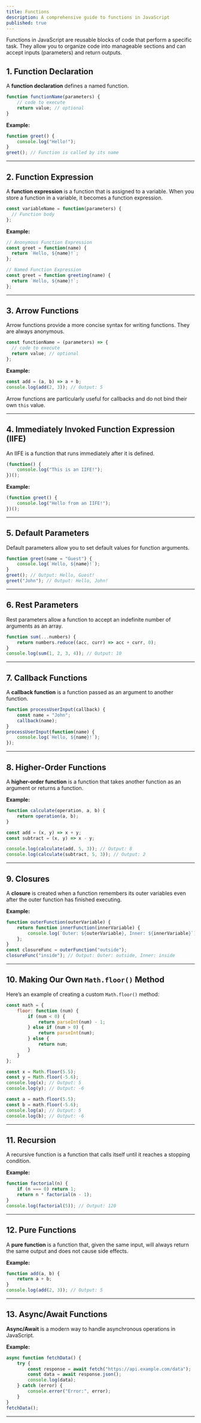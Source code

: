 ```yaml
---
title: Functions
description: A comprehensive guide to functions in JavaScript
published: true
---
```


Functions in JavaScript are reusable blocks of code that perform a specific task. They allow you to organize code into manageable sections and can accept inputs (parameters) and return outputs.

## **1. Function Declaration**

A **function declaration** defines a named function.

```javascript
function functionName(parameters) {
    // code to execute
    return value; // optional
}
```

**Example:**

```javascript
function greet() {
    console.log("Hello!");
}
greet(); // Function is called by its name
```

---

## **2. Function Expression**

A **function expression** is a function that is assigned to a variable. When you store a function in a variable, it becomes a function expression.

```javascript
const variableName = function(parameters) {
  // Function body
};
```

**Example:**

```javascript
// Anonymous Function Expression
const greet = function(name) {
  return `Hello, ${name}!`;
};

// Named Function Expression
const greet = function greeting(name) {
  return `Hello, ${name}!`;
};
```

---

## **3. Arrow Functions**

Arrow functions provide a more concise syntax for writing functions. They are always anonymous.

```javascript
const functionName = (parameters) => {
  // code to execute
  return value; // optional
};
```

**Example:**

```javascript
const add = (a, b) => a + b;
console.log(add(2, 3)); // Output: 5
```

Arrow functions are particularly useful for callbacks and do not bind their own `this` value.

---

## **4. Immediately Invoked Function Expression (IIFE)**

An IIFE is a function that runs immediately after it is defined.

```javascript
(function() {
    console.log("This is an IIFE!");
})();
```

**Example:**

```javascript
(function greet() {
    console.log("Hello from an IIFE!");
})();
```

---

## **5. Default Parameters**

Default parameters allow you to set default values for function arguments.

```javascript
function greet(name = "Guest") {
    console.log(`Hello, ${name}!`);
}
greet(); // Output: Hello, Guest!
greet("John"); // Output: Hello, John!
```

---

## **6. Rest Parameters**

Rest parameters allow a function to accept an indefinite number of arguments as an array.

```javascript
function sum(...numbers) {
    return numbers.reduce((acc, curr) => acc + curr, 0);
}
console.log(sum(1, 2, 3, 4)); // Output: 10
```

---

## **7. Callback Functions**

A **callback function** is a function passed as an argument to another function.

```javascript
function processUserInput(callback) {
    const name = "John";
    callback(name);
}
processUserInput(function(name) {
    console.log(`Hello, ${name}!`);
});
```

---

## **8. Higher-Order Functions**

A **higher-order function** is a function that takes another function as an argument or returns a function.

**Example:**

```javascript
function calculate(operation, a, b) {
    return operation(a, b);
}

const add = (x, y) => x + y;
const subtract = (x, y) => x - y;

console.log(calculate(add, 5, 3)); // Output: 8
console.log(calculate(subtract, 5, 3)); // Output: 2
```

---

## **9. Closures**

A **closure** is created when a function remembers its outer variables even after the outer function has finished executing.

**Example:**

```javascript
function outerFunction(outerVariable) {
    return function innerFunction(innerVariable) {
        console.log(`Outer: ${outerVariable}, Inner: ${innerVariable}`);
    };
}
const closureFunc = outerFunction("outside");
closureFunc("inside"); // Output: Outer: outside, Inner: inside
```

---

## **10. Making Our Own `Math.floor()` Method**

Here’s an example of creating a custom `Math.floor()` method:

```javascript
const math = {
    floor: function (num) {
        if (num < 0) {
            return parseInt(num) - 1;
        } else if (num > 0) {
            return parseInt(num);
        } else {
            return num;
        }
    }
};

const x = Math.floor(5.5);
const y = Math.floor(-5.6);
console.log(x); // Output: 5
console.log(y); // Output: -6

const a = math.floor(5.5);
const b = math.floor(-5.6);
console.log(a); // Output: 5
console.log(b); // Output: -6
```

---

## **11. Recursion**

A recursive function is a function that calls itself until it reaches a stopping condition.

**Example:**

```javascript
function factorial(n) {
    if (n === 0) return 1;
    return n * factorial(n - 1);
}
console.log(factorial(5)); // Output: 120
```

---

## **12. Pure Functions**

A **pure function** is a function that, given the same input, will always return the same output and does not cause side effects.

**Example:**

```javascript
function add(a, b) {
    return a + b;
}
console.log(add(2, 3)); // Output: 5
```

---

## **13. Async/Await Functions**

**Async/Await** is a modern way to handle asynchronous operations in JavaScript.

**Example:**

```javascript
async function fetchData() {
    try {
        const response = await fetch("https://api.example.com/data");
        const data = await response.json();
        console.log(data);
    } catch (error) {
        console.error("Error:", error);
    }
}
fetchData();
```

---

